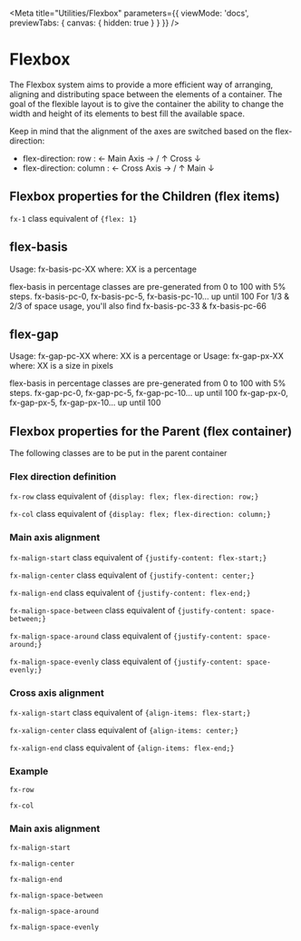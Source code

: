 
<Meta
  title="Utilities/Flexbox"
  parameters={{
    viewMode: 'docs',
    previewTabs: { canvas: { hidden: true } }
  }}
/>

# Flexbox

The Flexbox system aims to provide a more efficient way of arranging, aligning and distributing space between the elements
of a container. The goal of the flexible layout is to give the container the ability to change the width and height of its
elements to best fill the available space.

Keep in mind that the alignment of the axes are switched based on the flex-direction:

- flex-direction: row : &larr; Main Axis &rarr; / &uarr; Cross &darr;
- flex-direction: column : &larr; Cross Axis &rarr; / &uarr; Main &darr;

## Flexbox properties for the Children (flex items)

`fx-1` class equivalent of `{flex: 1}`

## flex-basis
Usage: fx-basis-pc-XX 
where: XX is a percentage

flex-basis in percentage classes are pre-generated from 0 to 100 with 5% steps.
fx-basis-pc-0, fx-basis-pc-5, fx-basis-pc-10... up until 100
For 1/3 & 2/3 of space usage, you'll also find fx-basis-pc-33 & fx-basis-pc-66

## flex-gap
Usage: fx-gap-pc-XX 
where: XX is a percentage
or
Usage: fx-gap-px-XX 
where: XX is a size in pixels

flex-basis in percentage classes are pre-generated from 0 to 100 with 5% steps.
fx-gap-pc-0, fx-gap-pc-5, fx-gap-pc-10... up until 100
fx-gap-px-0, fx-gap-px-5, fx-gap-px-10... up until 100

## Flexbox properties for the Parent (flex container)

The following classes are to be put in the parent container

### Flex direction definition

`fx-row` class equivalent of `{display: flex; flex-direction: row;}`

`fx-col` class equivalent of `{display: flex; flex-direction: column;}`

### Main axis alignment

`fx-malign-start` class equivalent of `{justify-content: flex-start;}`

`fx-malign-center` class equivalent of `{justify-content: center;}`

`fx-malign-end` class equivalent of `{justify-content: flex-end;}`

`fx-malign-space-between` class equivalent of `{justify-content: space-between;}`

`fx-malign-space-around` class equivalent of `{justify-content: space-around;}`

`fx-malign-space-evenly` class equivalent of `{justify-content: space-evenly;}`

### Cross axis alignment

`fx-xalign-start` class equivalent of `{align-items: flex-start;}`

`fx-xalign-center` class equivalent of `{align-items: center;}`

`fx-xalign-end` class equivalent of `{align-items: flex-end;}`

### Example

`fx-row`

<Canvas>
  <div class="fx-row flexbox-container width-lg">
    <div></div>
    <div></div>
    <div></div>
  </div>
</Canvas>

`fx-col`

<Canvas>
  <div class="fx-col flexbox-container">
    <div></div>
    <div></div>
    <div></div>
  </div>
</Canvas>

### Main axis alignment

`fx-malign-start`

<Canvas>
  <div class="fx-row fx-malign-start flexbox-container">
    <div></div>
    <div></div>
    <div></div>
  </div>
</Canvas>

`fx-malign-center`

<Canvas>
  <div class="fx-row fx-malign-center flexbox-container">
    <div></div>
    <div></div>
    <div></div>
  </div>
</Canvas>

`fx-malign-end`

<Canvas>
  <div class="fx-row fx-malign-end flexbox-container">
    <div></div>
    <div></div>
    <div></div>
  </div>
</Canvas>

`fx-malign-space-between`

<Canvas>
  <div class="fx-row fx-malign-space-between flexbox-container">
    <div></div>
    <div></div>
    <div></div>
  </div>
</Canvas>

`fx-malign-space-around`

<Canvas>
  <div class="fx-row fx-malign-space-around flexbox-container">
    <div></div>
    <div></div>
    <div></div>
  </div>
</Canvas>

`fx-malign-space-evenly`

<Canvas>
  <div class="fx-row fx-malign-space-evenly flexbox-container">
    <div></div>
    <div></div>
    <div></div>
  </div>
</Canvas>
